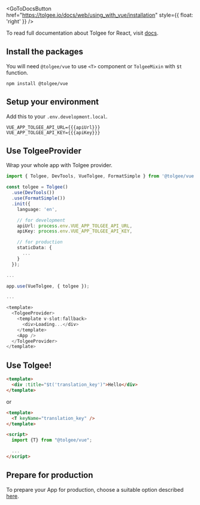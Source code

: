 
<GoToDocsButton
  href="https://tolgee.io/docs/web/using_with_vue/installation"
  style={{ float: 'right' }}
/>

To read full documentation about Tolgee for React, visit [docs](https://tolgee.io/docs/web/using_with_vue/installation).

## Install the packages

You will need `@tolgee/vue` to use `<T>` component or `TolgeeMixin` with `$t` function.

```
npm install @tolgee/vue
```

## Setup your environment

Add this to your `.env.development.local`.

```dotenv
VUE_APP_TOLGEE_API_URL={{{apiUrl}}}
VUE_APP_TOLGEE_API_KEY={{{apiKey}}}
```

## Use TolgeeProvider

Wrap your whole app with Tolgee provider.

```ts
import { Tolgee, DevTools, VueTolgee, FormatSimple } from '@tolgee/vue';

const tolgee = Tolgee()
  .use(DevTools())
  .use(FormatSimple())
  .init({
    language: 'en',

    // for development
    apiUrl: process.env.VUE_APP_TOLGEE_API_URL,
    apiKey: process.env.VUE_APP_TOLGEE_API_KEY,

    // for production
    staticData: {
      ...
    }
  });

...

app.use(VueTolgee, { tolgee });

...

<template>
  <TolgeeProvider>
    <template v-slot:fallback>
      <div>Loading...</div>
    </template>
    <App />
  </TolgeeProvider>
</template>
```

## Use Tolgee!

```html
<template>
  <div :title="$t('translation_key')">Hello</div>
</template>
```

or

```html
<template>
  <T keyName="translation_key" />
</template>

<script>
  import {T} from "@tolgee/vue";

  ...
</script>
```

## Prepare for production

To prepare your App for production, choose a suitable option described
[here](https://tolgee.io/docs/web/using_with_vue/preparing_for_production).
